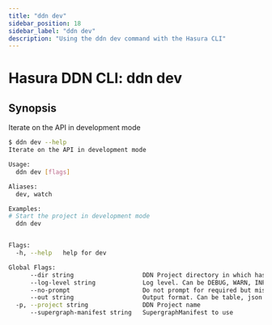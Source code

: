 ```yaml
---
title: "ddn dev"
sidebar_position: 18
sidebar_label: "ddn dev"
description: "Using the ddn dev command with the Hasura CLI"
---
```


# Hasura DDN CLI: ddn dev

## Synopsis
Iterate on the API in development mode

```bash
$ ddn dev --help
Iterate on the API in development mode

Usage:
  ddn dev [flags]

Aliases:
  dev, watch

Examples:
# Start the project in development mode
  ddn dev


Flags:
  -h, --help   help for dev

Global Flags:
      --dir string                   DDN Project directory in which hasura.yaml is present (default ".")
      --log-level string             Log level. Can be DEBUG, WARN, INFO, ERROR, or FATAL. (default "INFO")
      --no-prompt                    Do not prompt for required but missing flags
      --out string                   Output format. Can be table, json or yaml. (default "table")
  -p, --project string               DDN Project name
      --supergraph-manifest string   SupergraphManifest to use
```

